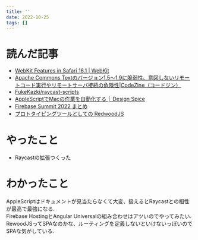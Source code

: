 ```yaml
---
title: ''
date: 2022-10-25
tags: []
---
```


# 読んだ記事
- [WebKit Features in Safari 16.1 | WebKit](https://webkit.org/blog/13399/webkit-features-in-safari-16-1/)
- [Apache Commons Textのバージョン1.5～1.9に脆弱性、意図しないリモートコード実行やリモートサーバ接続の危険性|CodeZine（コードジン）](https://codezine.jp/article/detail/16692)
- [FukeKazki/raycast-scripts](https://github.com/FukeKazki/raycast-scripts)
- [AppleScriptでMacの作業を自動化する │ Design Spice](https://design-spice.com/2021/04/21/applescript/)
- [Firebase Summit 2022 まとめ](https://zenn.dev/ail/articles/e0e6dba8c86cec)
- [プロトタイピングツールとしての RedwoodJS](https://zenn.dev/lemonadern/articles/redwoodjs-as-prototyping-tool)

# やったこと
- Raycastの拡張つくった

# わかったこと
AppleScriptはドキュメントが見当たらなくて大変、扱えるとRaycastとの相性が最高で最強になる.  
Firebase HostingとAngular Universalの組み合わせはアツいのでやってみたい.  
RewoodJSってSPAなのかな、ルーティングを定義しないといけないっぽいのでSPAな気がしている.  
